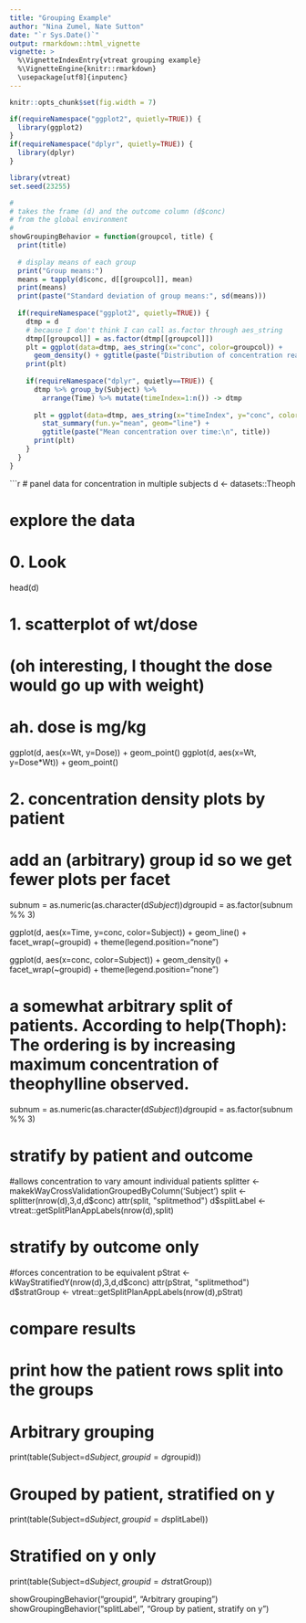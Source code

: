 ```yaml
---
title: "Grouping Example"
author: "Nina Zumel, Nate Sutton"
date: "`r Sys.Date()`"
output: rmarkdown::html_vignette
vignette: >
  %\VignetteIndexEntry{vtreat grouping example}
  %\VignetteEngine{knitr::rmarkdown}
  \usepackage[utf8]{inputenc}
---
```


```r
knitr::opts_chunk$set(fig.width = 7)
```

```r
if(requireNamespace("ggplot2", quietly=TRUE)) {
  library(ggplot2)
}
if(requireNamespace("dplyr", quietly=TRUE)) {
  library(dplyr)
}

library(vtreat)
set.seed(23255)
```

```r
#
# takes the frame (d) and the outcome column (d$conc)
# from the global environment
#
showGroupingBehavior = function(groupcol, title) {
  print(title)
  
  # display means of each group
  print("Group means:")
  means = tapply(d$conc, d[[groupcol]], mean)
  print(means)
  print(paste("Standard deviation of group means:", sd(means)))
 
  if(requireNamespace("ggplot2", quietly=TRUE)) {
    dtmp = d
    # because I don't think I can call as.factor through aes_string
    dtmp[[groupcol]] = as.factor(dtmp[[groupcol]])
    plt = ggplot(data=dtmp, aes_string(x="conc", color=groupcol)) +
      geom_density() + ggtitle(paste("Distribution of concentration readings:\n", title))
    print(plt)
    
    if(requireNamespace("dplyr", quietly==TRUE)) {
      dtmp %>% group_by(Subject) %>% 
        arrange(Time) %>% mutate(timeIndex=1:n()) -> dtmp
      
      plt = ggplot(data=dtmp, aes_string(x="timeIndex", y="conc", color=groupcol)) + 
        stat_summary(fun.y="mean", geom="line") + 
        ggtitle(paste("Mean concentration over time:\n", title))
      print(plt)
    }
  }
}

```

```r
# panel data for concentration in multiple subjects 
d <- datasets::Theoph

# explore the data

# 0. Look
head(d)

# 1. scatterplot of wt/dose
# (oh interesting, I thought the dose would go up with weight)
# ah. dose is mg/kg
ggplot(d, aes(x=Wt, y=Dose)) + geom_point()
ggplot(d, aes(x=Wt, y=Dose*Wt)) + geom_point()

# 2. concentration density plots by patient
# add an (arbitrary) group id so we get fewer plots per facet
subnum = as.numeric(as.character(d$Subject))
d$groupid = as.factor(subnum %% 3)

ggplot(d, aes(x=Time, y=conc, color=Subject)) + 
  geom_line() + facet_wrap(~groupid) + theme(legend.position="none")

ggplot(d, aes(x=conc, color=Subject)) + geom_density() + 
  facet_wrap(~groupid) + theme(legend.position="none")


# a somewhat arbitrary split of patients. According to help(Thoph):  The ordering is by increasing maximum concentration of theophylline observed.
subnum = as.numeric(as.character(d$Subject))
d$groupid = as.factor(subnum %% 3)

# stratify by patient and outcome
#allows concentration to vary amount individual patients
splitter <- makekWayCrossValidationGroupedByColumn('Subject')
split <- splitter(nrow(d),3,d,d$conc)
attr(split, "splitmethod")
d$splitLabel <- vtreat::getSplitPlanAppLabels(nrow(d),split)


# stratify by outcome only
 #forces concentration to be equivalent
pStrat <- kWayStratifiedY(nrow(d),3,d,d$conc)
attr(pStrat, "splitmethod")
d$stratGroup <- vtreat::getSplitPlanAppLabels(nrow(d),pStrat)


# compare results

# print how the patient rows split into the groups
# Arbitrary grouping
print(table(Subject=d$Subject, groupid=d$groupid))

# Grouped by patient, stratified on y
print(table(Subject=d$Subject, groupid=d$splitLabel))

# Stratified on y only
print(table(Subject=d$Subject, groupid=d$stratGroup))


showGroupingBehavior("groupid", "Arbitrary grouping")
showGroupingBehavior("splitLabel", "Group by patient, stratify on y")




